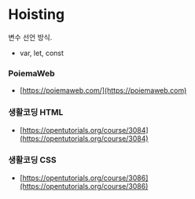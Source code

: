 # Hoisting

변수 선언 방식.

- var, let, const



### PoiemaWeb

* [https://poiemaweb.com/](https://poiemaweb.com)

### 생활코딩 HTML

* [https://opentutorials.org/course/3084](https://opentutorials.org/course/3084)

### 생활코딩 CSS

* [https://opentutorials.org/course/3086](https://opentutorials.org/course/3086)
